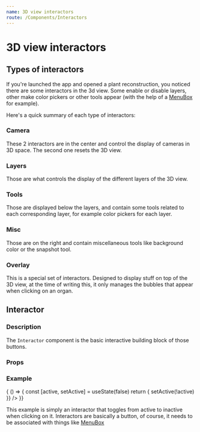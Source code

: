 ```yaml
---
name: 3D view interactors
route: /Components/Interactors
---
```



# 3D view interactors

## Types of interactors

If you're launched the app and opened a plant reconstruction, you noticed there 
are some interactors in the 3d view. Some enable or disable layers, other make
color pickers or other tools appear (with the help of a
[MenuBox](/Components/UI#menubox) for example).

Here's a quick summary of each type of interactors:

### Camera

These 2 interactors are in the center and control the display of 
cameras in 3D space. The second one resets the 3D view.

### Layers

Those are what controls the display of the different layers of the 3D view.

### Tools

Those are displayed below the layers, and contain some tools related to each
corresponding layer, for example color pickers for each layer.

### Misc

Those are on the right and contain miscellaneous tools like background color
or the snapshot tool.

### Overlay

This is a special set of interactors. Designed to display stuff on top of the 
3D view, at the time of writing this, it only manages the bubbles that appear 
when clicking on an organ.

## Interactor

### Description

The `Interactor` component is the basic interactive building block of those 
buttons.

### Props

<Props of={DocInteractor} />

### Example

<Playground>
  { () => {
    const [active, setActive] = useState(false)
    return <Interactor
      activated={active}
      onClick={() => { setActive(!active) }}
    />
  }}
</Playground>

This example is simply an interactor that toggles from active to inactive
when clicking on it. Interactors are basically a button, of course, it needs
to be associated with things like [MenuBox](/Components/UI#menubox)